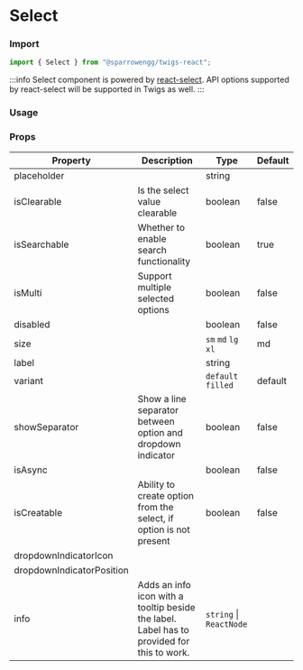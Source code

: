 
# Select

### Import

```jsx
import { Select } from "@sparrowengg/twigs-react";
```

:::info
Select component is powered by [react-select](https://react-select.com/home). API options supported by react-select will be supported in Twigs as well.
:::

### Usage

<SelectSnippet />

### Props

| Property                  | Description                                                                                | Type                    | Default |
| ------------------------- | ------------------------------------------------------------------------------------------ | ----------------------- | ------- |
| placeholder               |                                                                                            | string                  |         |
| isClearable               | Is the select value clearable                                                              | boolean                 | false   |
| isSearchable              | Whether to enable search functionality                                                     | boolean                 | true    |
| isMulti                   | Support multiple selected options                                                          | boolean                 | false   |
| disabled                  |                                                                                            | boolean                 | false   |
| size                      |                                                                                            | `sm` `md` `lg` `xl`     | md      |
| label                     |                                                                                            | string                  |         |
| variant                   |                                                                                            | `default` `filled`      | default |
| showSeparator             | Show a line separator between option and dropdown indicator                                | boolean                 | false   |
| isAsync                   |                                                                                            | boolean                 | false   |
| isCreatable               | Ability to create option from the select, if option is not present                         | boolean                 | false   |
| dropdownIndicatorIcon     |                                                                                            |                         |         |
| dropdownIndicatorPosition |                                                                                            |                         |         |
| info                      | Adds an info icon with a tooltip beside the label. Label has to provided for this to work. | `string` \| `ReactNode` |         |
